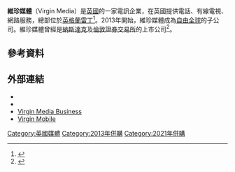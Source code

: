 '''維珍媒體'''（Virgin Media）是[[英國|英國]]的一家電訊企業，在英國提供電話、有線電視、網路服務，總部位於[[英格蘭|英格蘭]][[雷丁|雷丁]]<ref>{{cite web |url=http://investors.virginmedia.com/phoenix.zhtml?c=135485&p=irol-faq#29106 |archive-url=https://web.archive.org/web/20071116045339/http://investors.virginmedia.com/phoenix.zhtml?c=135485&p=irol-faq#29106 |url-status=dead |archive-date=16 November 2007 |title=VirginMedia.com |publisher=Investors.virginmedia.com |access-date=22 August 2010 }}</ref>。2013年開始，維珍媒體成為[[自由全球|自由全球]]的子公司。維珍媒體曾經是[[納斯達克|納斯達克]]及[[倫敦證券交易所|倫敦證券交易所]]的上市公司<ref name=10k>{{cite web|url=http://phx.corporate-ir.net/External.File?item=UGFyZW50SUQ9MTcxMTYzfENoaWxkSUQ9LTF8VHlwZT0z&t=1|title=Annual report pursuant to section 13 and 15(d) for the fiscal year ended December 31, 2012|access-date=8 August 2013|publisher=Virgin Media}}</ref>。
== 參考資料 ==
{{Reflist}}
== 外部連結 ==
* {{Commons category-inline}}
* {{Official website}}
* [http://www.virginmediabusiness.co.uk/ Virgin Media Business]
* [https://www.virginmedia.com/mobile Virgin Mobile]

[[Category:英國媒體|Category:英國媒體]]
[[Category:2013年併購|Category:2013年併購]]
[[Category:2021年併購|Category:2021年併購]]
